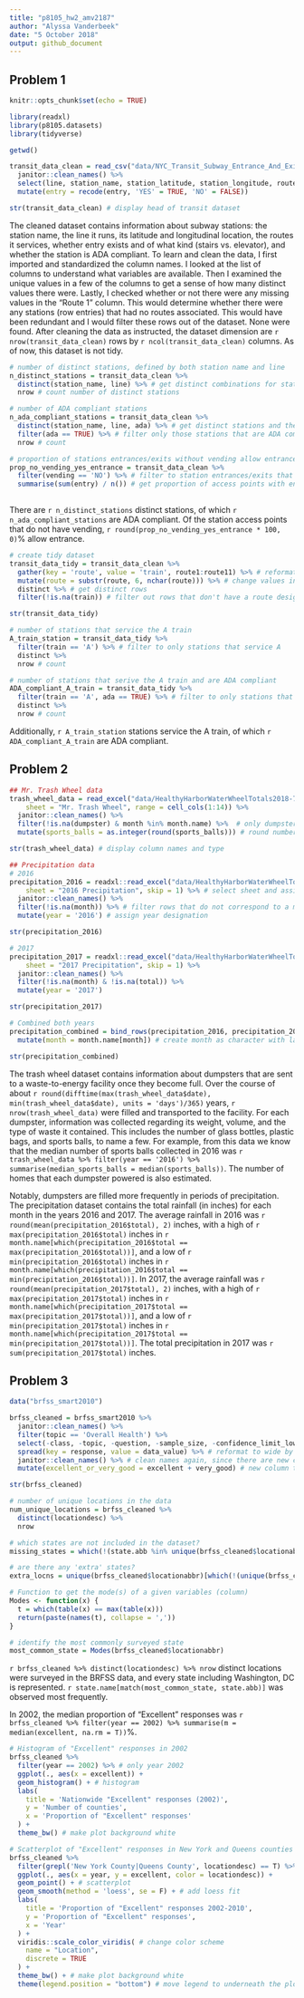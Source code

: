 ```yaml
---
title: "p8105_hw2_amv2187"
author: "Alyssa Vanderbeek"
date: "5 October 2018"
output: github_document
---
```


## Problem 1


```r
knitr::opts_chunk$set(echo = TRUE)

library(readxl)
library(p8105.datasets)
library(tidyverse)

getwd()
```

```r
transit_data_clean = read_csv("data/NYC_Transit_Subway_Entrance_And_Exit_Data.csv", col_types = cols()) %>%
  janitor::clean_names() %>%
  select(line, station_name, station_latitude, station_longitude, route1:route11, entry, vending, entrance_type, ada) %>%
  mutate(entry = recode(entry, 'YES' = TRUE, 'NO' = FALSE))

str(transit_data_clean) # display head of transit dataset
```

The cleaned dataset contains information about subway stations: the station name, the line it runs, its latitude and longitudinal location, the routes it services, whether entry exists and of what kind (stairs vs. elevator), and whether the station is ADA compliant. To learn and clean the data, I first imported and standardized the column names. I looked at the list of columns to understand what variables are available. Then I examined the unique values in a few of the columns to get a sense of how many distinct values there were. Lastly, I checked whether or not there were any missing values in the "Route 1" column. This would determine whether there were any stations (row entries) that had no routes associated. This would have been redundant and I would filter these rows out of the dataset. None were found. After cleaning the data as instructed, the dataset dimension are `r nrow(transit_data_clean)` rows by `r ncol(transit_data_clean)` columns. As of now, this dataset is not tidy.

```r
# number of distinct stations, defined by both station name and line
n_distinct_stations = transit_data_clean %>%
  distinct(station_name, line) %>% # get distinct combinations for station name and line
  nrow # count number of distinct stations

# number of ADA compliant stations
n_ada_compliant_stations = transit_data_clean %>%
  distinct(station_name, line, ada) %>% # get distinct stations and their ADA compliance
  filter(ada == TRUE) %>% # filter only those stations that are ADA compliant
  nrow # count

# proportion of stations entrances/exits without vending allow entrance
prop_no_vending_yes_entrance = transit_data_clean %>%
  filter(vending == 'NO') %>% # filter to station entrances/exits that don't have vending
  summarise(sum(entry) / n()) # get proportion of access points with entry
  
```

There are `r n_distinct_stations` distinct stations, of which `r n_ada_compliant_stations` are ADA compliant. Of the station access points that do not have vending, `r round(prop_no_vending_yes_entrance * 100, 0)`% allow entrance.

```r
# create tidy dataset
transit_data_tidy = transit_data_clean %>%
  gather(key = 'route', value = 'train', route1:route11) %>% # reformat to long, with single column for route
  mutate(route = substr(route, 6, nchar(route))) %>% # change values in route designation column. e.g. 'route1' becomes '1'
  distinct %>% # get distinct rows
  filter(!is.na(train)) # filter out rows that don't have a route designation

str(transit_data_tidy)

# number of stations that service the A train
A_train_station = transit_data_tidy %>%
  filter(train == 'A') %>% # filter to only stations that service A
  distinct %>%
  nrow # count

# number of stations that serive the A train and are ADA compliant
ADA_compliant_A_train = transit_data_tidy %>%
  filter(train == 'A', ada == TRUE) %>% # filter to only stations that service A and are ADA compliant
  distinct %>%  
  nrow # count
```

Additionally, `r A_train_station` stations service the A train, of which `r ADA_compliant_A_train` are ADA compliant.


## Problem 2

```r
## Mr. Trash Wheel data
trash_wheel_data = read_excel("data/HealthyHarborWaterWheelTotals2018-7-28.xlsx", 
    sheet = "Mr. Trash Wheel", range = cell_cols(1:14)) %>%
  janitor::clean_names() %>%
  filter(!is.na(dumpster) & month %in% month.name) %>%  # only dumpster-specific rows; i.e. dumpster number specified and row values are not totals
  mutate(sports_balls = as.integer(round(sports_balls))) # round number of sports balls to nearest integer

str(trash_wheel_data) # display column names and type

## Precipitation data
# 2016
precipitation_2016 = readxl::read_excel("data/HealthyHarborWaterWheelTotals2018-7-28.xlsx", 
    sheet = "2016 Precipitation", skip = 1) %>% # select sheet and assign first row as column names
  janitor::clean_names() %>%
  filter(!is.na(month)) %>% # filter rows that do not correspond to a month
  mutate(year = '2016') # assign year designation

str(precipitation_2016)

# 2017
precipitation_2017 = readxl::read_excel("data/HealthyHarborWaterWheelTotals2018-7-28.xlsx", 
    sheet = "2017 Precipitation", skip = 1) %>%
  janitor::clean_names() %>%
  filter(!is.na(month) & !is.na(total)) %>%
  mutate(year = '2017')

str(precipitation_2017)

# Combined both years
precipitation_combined = bind_rows(precipitation_2016, precipitation_2017) %>%
  mutate(month = month.name[month]) # create month as character with labels January through December

str(precipitation_combined)
```

The trash wheel dataset contains information about dumpsters that are sent to a waste-to-energy facility once they become full. Over the course of about `r round(difftime(max(trash_wheel_data$date), min(trash_wheel_data$date), units = 'days')/365)` years, `r nrow(trash_wheel_data)` were filled and transported to the facility. For each dumpster, information was collected regarding its weight, volume, and the type of waste it contained. This includes the number of glass bottles, plastic bags, and sports balls, to name a few. For example, from this data we know that the median number of sports balls collected in 2016 was `r trash_wheel_data %>% filter(year == '2016') %>% summarise(median_sports_balls = median(sports_balls))`. The number of homes that each dumpster powered is also estimated.  

Notably, dumpsters are filled more frequently in periods of precipitation. The precipitation dataset contains the total rainfall (in inches) for each month in the years 2016 and 2017. The average rainfall in 2016 was `r round(mean(precipitation_2016$total), 2)` inches, with a high of `r max(precipitation_2016$total)` inches in `r month.name[which(precipitation_2016$total == max(precipitation_2016$total))]`, and a low of `r min(precipitation_2016$total)` inches in `r month.name[which(precipitation_2016$total == min(precipitation_2016$total))]`. In 2017, the average rainfall was `r round(mean(precipitation_2017$total), 2)` inches, with a high of `r max(precipitation_2017$total)` inches in `r month.name[which(precipitation_2017$total == max(precipitation_2017$total))]`, and a low of `r min(precipitation_2017$total)` inches in `r month.name[which(precipitation_2017$total == min(precipitation_2017$total))]`. The total precipitation in 2017 was `r sum(precipitation_2017$total)` inches.


## Problem 3

```r
data("brfss_smart2010") 

brfss_cleaned = brfss_smart2010 %>%
  janitor::clean_names() %>%
  filter(topic == 'Overall Health') %>%
  select(-class, -topic, -question, -sample_size, -confidence_limit_low:-geo_location) %>% # select all columns except for the ones listed
  spread(key = response, value = data_value) %>% # reformat to wide by response selection
  janitor::clean_names() %>% # clean names again, since there are new columns
  mutate(excellent_or_very_good = excellent + very_good) # new column that tabulates the proportion of responses that were either 'Excellent' or 'Very Good'

str(brfss_cleaned)
```

```r
# number of unique locations in the data
num_unique_locations = brfss_cleaned %>%
  distinct(locationdesc) %>%
  nrow

# which states are not included in the dataset?
missing_states = which(!(state.abb %in% unique(brfss_cleaned$locationabbr)))

# are there any 'extra' states?
extra_locns = unique(brfss_cleaned$locationabbr)[which(!(unique(brfss_cleaned$locationabbr) %in% state.abb))]

# Function to get the mode(s) of a given variables (column)
Modes <- function(x) {
  t = which(table(x) == max(table(x)))
  return(paste(names(t), collapse = ','))
}

# identify the most commonly surveyed state 
most_common_state = Modes(brfss_cleaned$locationabbr)
```

`r brfss_cleaned %>% distinct(locationdesc) %>% nrow` distinct locations were surveyed in the BRFSS data, and every state including Washington, DC is represented. `r state.name[match(most_common_state, state.abb)]` was observed most frequently. 

In 2002, the median proportion of "Excellent" responses was `r brfss_cleaned %>% filter(year == 2002) %>% summarise(m = median(excellent, na.rm = T))`%.

```r
# Histogram of "Excellent" responses in 2002
brfss_cleaned %>%
  filter(year == 2002) %>% # only year 2002
  ggplot(., aes(x = excellent)) +
  geom_histogram() + # histogram
  labs(
    title = 'Nationwide "Excellent" responses (2002)',
    y = 'Number of counties',
    x = 'Proportion of "Excellent" responses'
  ) +
  theme_bw() # make plot background white

# Scatterplot of "Excellent" responses in New York and Queens counties 2002-2010
brfss_cleaned %>%
  filter(grepl('New York County|Queens County', locationdesc) == T) %>% # filter only to New York and Queens counties
  ggplot(., aes(x = year, y = excellent, color = locationdesc)) +
  geom_point() + # scatterplot
  geom_smooth(method = 'loess', se = F) + # add loess fit
  labs(
    title = 'Proportion of "Excellent" responses 2002-2010',
    y = 'Proportion of "Excellent" responses',
    x = 'Year'
  ) +
  viridis::scale_color_viridis( # change color scheme
    name = "Location",
    discrete = TRUE
  ) +
  theme_bw() + # make plot background white
  theme(legend.position = "bottom") # move legend to underneath the plot
```

